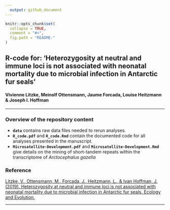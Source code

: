 ```yaml
---
  output: github_document
---
```

  
```r
knitr::opts_chunk$set(
  collapse = TRUE,
  comment = "#>",
  fig.path = "README-"
)
```

## R-code for: 'Heterozygosity at neutral and immune loci is not associated with neonatal mortality due to microbial infection in Antarctic fur seals'
#### Vivienne Litzke, Meinolf Ottensmann, Jaume Forcada, Louise Heitzmann & Joseph I. Hoffman 
***

### Overview of the repository content

* **`data`** contains raw data files needed to rerun analyses. 
* **`R_code.pdf`** and **`R_code.Rmd`** contain the documented code for all analyses presented in the manuscript. 
* **`Microsatellite-Development.pdf`** and **`Microsatellite-Development.Rmd`** give details on the mining of short-tandem repeats within the transcriptome of *Arctocephalus gazella*

### Reference 

[Litzke, V., Ottensmann, M., Forcada, J., Heitzmann, L., & Ivan Hoffman, J. (2019). Heterozygosity at neutral and immune loci is not associated with neonatal mortality due to microbial infection in Antarctic fur seals. Ecology and Evolution.](https://doi.org/10.1002/ece3.5317)

***
